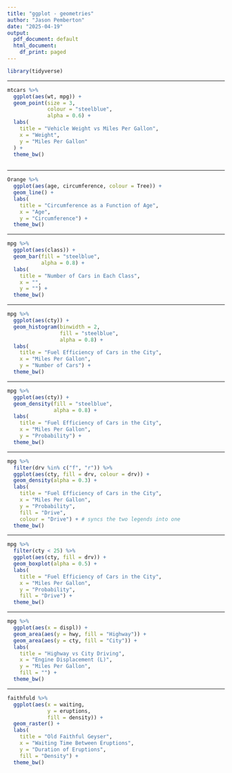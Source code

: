 ```yaml
---
title: "ggplot - geometries"
author: "Jason Pemberton"
date: "2025-04-19"
output:
  pdf_document: default
  html_document:
    df_print: paged
---
```


```r
library(tidyverse)
```

---

```r
mtcars %>% 
  ggplot(aes(wt, mpg)) +
  geom_point(size = 3,
             colour = "steelblue",
             alpha = 0.6) +
  labs(
    title = "Vehicle Weight vs Miles Per Gallon",
    x = "Weight",
    y = "Miles Per Gallon"
  ) +
  theme_bw()
  
```

---

```r

Orange %>% 
  ggplot(aes(age, circumference, colour = Tree)) +
  geom_line() +
  labs(
    title = "Circumference as a Function of Age",
    x = "Age",
    y = "Circumference") +
  theme_bw()
```

---

```r

mpg %>% 
  ggplot(aes(class)) +
  geom_bar(fill = "steelblue",
           alpha = 0.8) +
  labs(
    title = "Number of Cars in Each Class",
    x = "",
    y = "") +
  theme_bw()
```

---

```r

mpg %>% 
  ggplot(aes(cty)) +
  geom_histogram(binwidth = 2,
                 fill = "steelblue",
                 alpha = 0.8) +
  labs(
    title = "Fuel Efficiency of Cars in the City",
    x = "Miles Per Gallon",
    y = "Number of Cars") +
  theme_bw()
```

---

```r

mpg %>% 
  ggplot(aes(cty)) +
  geom_density(fill = "steelblue",
               alpha = 0.8) +
  labs(
    title = "Fuel Efficiency of Cars in the City",
    x = "Miles Per Gallon",
    y = "Probability") +
  theme_bw()
```

---

```r

mpg %>% 
  filter(drv %in% c("f", "r")) %>% 
  ggplot(aes(cty, fill = drv, colour = drv)) +
  geom_density(alpha = 0.3) +
  labs(
    title = "Fuel Efficiency of Cars in the City",
    x = "Miles Per Gallon",
    y = "Probability",
    fill = "Drive",
    colour = "Drive") + # syncs the two legends into one
  theme_bw()
```

---

```r

mpg %>% 
  filter(cty < 25) %>% 
  ggplot(aes(cty, fill = drv)) +
  geom_boxplot(alpha = 0.5) +
  labs(
    title = "Fuel Efficiency of Cars in the City",
    x = "Miles Per Gallon",
    y = "Probability",
    fill = "Drive") +
  theme_bw()
```

---

```r

mpg %>%
  ggplot(aes(x = displ)) +
  geom_area(aes(y = hwy, fill = "Highway")) +
  geom_area(aes(y = cty, fill = "City")) +
  labs(
    title = "Highway vs City Driving",
    x = "Engine Displacement (L)",
    y = "Miles Per Gallon",
    fill = "") +
  theme_bw()
```

---

```r

faithfuld %>%
  ggplot(aes(x = waiting,
             y = eruptions,
             fill = density)) +
  geom_raster() +
  labs(
    title = "Old Faithful Geyser",
    x = "Waiting Time Between Eruptions",
    y = "Duration of Eruptions",
    fill = "Density") +
  theme_bw()
```